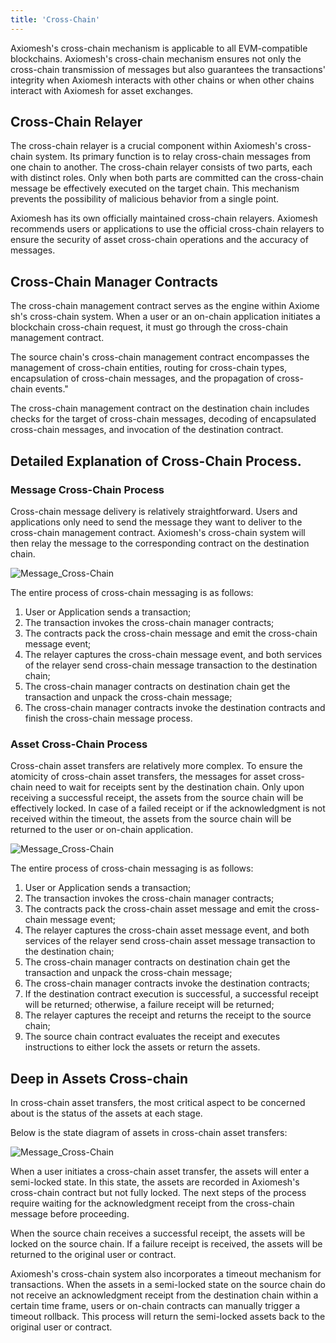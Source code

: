 ```yaml
---
title: 'Cross-Chain'
---
```


Axiomesh's cross-chain mechanism is applicable to all EVM-compatible blockchains. Axiomesh's cross-chain mechanism ensures not only the cross-chain transmission of messages but also guarantees the transactions' integrity when Axiomesh interacts with other chains or when other chains interact with Axiomesh for asset exchanges.

## Cross-Chain Relayer

The cross-chain relayer is a crucial component within Axiomesh's cross-chain system. Its primary function is to relay cross-chain messages from one chain to another. The cross-chain relayer consists of two parts, each with distinct roles. Only when both parts are committed can the cross-chain message be effectively executed on the target chain. This mechanism prevents the possibility of malicious behavior from a single point.

Axiomesh has its own officially maintained cross-chain relayers. Axiomesh recommends users or applications to use the official cross-chain relayers to ensure the security of asset cross-chain operations and the accuracy of messages.

## Cross-Chain Manager Contracts

The cross-chain management contract serves as the engine within Axiome sh's cross-chain system. When a user or an on-chain application initiates a blockchain cross-chain request, it must go through the cross-chain management contract.

The source chain's cross-chain management contract encompasses the management of cross-chain entities, routing for cross-chain types, encapsulation of cross-chain messages, and the propagation of cross-chain events."

The cross-chain management contract on the destination chain includes checks for the target of cross-chain messages, decoding of encapsulated cross-chain messages, and invocation of the destination contract.

## Detailed Explanation of Cross-Chain Process.

### Message Cross-Chain Process

Cross-chain message delivery is relatively straightforward. Users and applications only need to send the message they want to deliver to the cross-chain management contract. Axiomesh's cross-chain system will then relay the message to the corresponding contract on the destination chain.

![Message_Cross-Chain](../../images/message_cross_chain_en.png)

The entire process of cross-chain messaging is as follows:

1. User or Application sends a transaction;
2. The transaction invokes the cross-chain manager contracts;
3. The contracts pack the cross-chain message and emit the cross-chain message event;
4. The relayer captures the cross-chain message event, and both services of the relayer send cross-chain message transaction to the destination chain;
5. The cross-chain manager contracts on destination chain get the transaction and unpack the cross-chain message;
6. The cross-chain manager contracts invoke the destination contracts and finish the cross-chain message process.

### Asset Cross-Chain Process

Cross-chain asset transfers are relatively more complex. To ensure the atomicity of cross-chain asset transfers, the messages for asset cross-chain need to wait for receipts sent by the destination chain. Only upon receiving a successful receipt, the assets from the source chain will be effectively locked. In case of a failed receipt or if the acknowledgment is not received within the timeout, the assets from the source chain will be returned to the user or on-chain application.

![Message_Cross-Chain](../../images/asset_cross_chain_en.png)

The entire process of cross-chain messaging is as follows:

1. User or Application sends a transaction;
2. The transaction invokes the cross-chain manager contracts;
3. The contracts pack the cross-chain asset message and emit the cross-chain message event;
4. The relayer captures the cross-chain asset message event, and both services of the relayer send cross-chain asset message transaction to the destination chain;
5. The cross-chain manager contracts on destination chain get the transaction and unpack the cross-chain message;
6. The cross-chain manager contracts invoke the destination contracts;
7. If the destination contract execution is successful, a successful receipt will be returned; otherwise, a failure receipt will be returned;
8. The relayer captures the receipt and returns the receipt to the source chain;
9. The source chain contract evaluates the receipt and executes instructions to either lock the assets or return the assets.

## Deep in Assets Cross-chain

In cross-chain asset transfers, the most critical aspect to be concerned about is the status of the assets at each stage.

Below is the state diagram of assets in cross-chain asset transfers:

![Message_Cross-Chain](../../images/asset_cross_chain_state_en.png)

When a user initiates a cross-chain asset transfer, the assets will enter a semi-locked state. In this state, the assets are recorded in Axiomesh's cross-chain contract but not fully locked. The next steps of the process require waiting for the acknowledgment receipt from the cross-chain message before proceeding.

When the source chain receives a successful receipt, the assets will be locked on the source chain. If a failure receipt is received, the assets will be returned to the original user or contract.

Axiomesh's cross-chain system also incorporates a timeout mechanism for transactions. When the assets in a semi-locked state on the source chain do not receive an acknowledgment receipt from the destination chain within a certain time frame, users or on-chain contracts can manually trigger a timeout rollback. This process will return the semi-locked assets back to the original user or contract.
